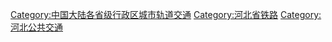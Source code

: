 [[Category:中国大陆各省级行政区城市轨道交通|Category:中国大陆各省级行政区城市轨道交通]]
[[Category:河北省铁路|Category:河北省铁路]]
[[Category:河北公共交通|Category:河北公共交通]]